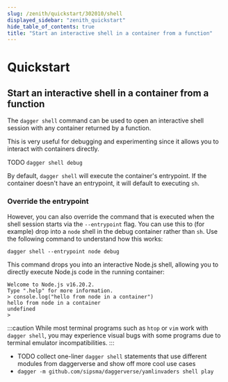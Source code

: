 ```yaml
---
slug: /zenith/quickstart/302010/shell
displayed_sidebar: "zenith_quickstart"
hide_table_of_contents: true
title: "Start an interactive shell in a container from a function"
---
```


# Quickstart

## Start an interactive shell in a container from a function

The `dagger shell` command can be used to open an interactive shell session with any container returned by a function.

This is very useful for debugging and experimenting since it allows you to interact with containers directly.

TODO `dagger shell debug`

By default, `dagger shell` will execute the container's entrypoint. If the container doesn't have an entrypoint, it will default to executing `sh`.

### Override the entrypoint

However, you can also override the command that is executed when the shell session starts via the `--entrypoint` flag. You can use this to (for example) drop into a `node` shell in the debug container rather than `sh`. Use the following command to understand how this works:

```shell
dagger shell --entrypoint node debug
```

This command drops you into an interactive Node.js shell, allowing you to directly execute Node.js code in the running container:

```shell
Welcome to Node.js v16.20.2.
Type ".help" for more information.
> console.log("hello from node in a container")
hello from node in a container
undefined
>
```

:::caution
While most terminal programs such as `htop` or `vim` work with `dagger shell`, you may experience visual bugs with some programs due to terminal emulator incompatibilities.
:::

* TODO collect one-liner `dagger shell` statements that use different modules from daggerverse and show off more cool use cases
* `dagger -m github.com/sipsma/daggerverse/yamlinvaders shell play`
